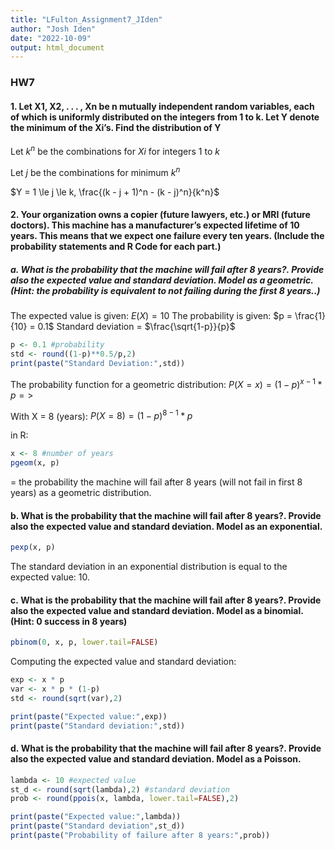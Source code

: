 ```yaml
---
title: "LFulton_Assignment7_JIden"
author: "Josh Iden"
date: "2022-10-09"
output: html_document
---
```


### HW7

#### 1. Let X1, X2, . . . , Xn be n mutually independent random variables, each of which is uniformly distributed on the integers from 1 to k. Let Y denote the minimum of the Xi's. Find the distribution of Y

Let $k^n$ be the combinations for $Xi$ for integers $1$ to $k$   

Let $j$ be the combinations for minimum $k^n$

$Y = 1 \le j \le k, \frac{(k - j + 1)^n - (k - j)^n}{k^n}$

#### 2. Your organization owns a copier (future lawyers, etc.) or MRI (future doctors). This machine has a manufacturer's expected lifetime of 10 years. This means that we expect one failure every ten years. (Include the probability statements and R Code for each part.)

##### a. What is the probability that the machine will fail after 8 years?. Provide also the expected value and standard deviation. Model as a geometric. (Hint: the probability is equivalent to not failing during the first 8 years..)

The expected value is given: $E(X) = 10$
The probability is given: $p = \frac{1}{10} = 0.1$
Standard deviation = $\frac{\sqrt{1-p}}{p}$

```r
p <- 0.1 #probability
std <- round((1-p)**0.5/p,2)
print(paste("Standard Deviation:",std))
```


The probability function for a geometric distribution:
$P(X = x) = (1 - p)^{x-1} * p =>$

With X = 8 (years):
$P(X = 8) = (1 - p)^{8-1} * p$

in R:

```r
x <- 8 #number of years
pgeom(x, p) 
```

= the probability the machine will fail after 8 years (will not fail in first 8 years) as a geometric distribution.

#### b. What is the probability that the machine will fail after 8 years?. Provide also the expected value and standard deviation. Model as an exponential.

```r
pexp(x, p)
```

The standard deviation in an exponential distribution is equal to the expected value: 10.

#### c. What is the probability that the machine will fail after 8 years?. Provide also the expected value and standard deviation. Model as a binomial. (Hint: 0 success in 8 years)

```r
pbinom(0, x, p, lower.tail=FALSE)
```

Computing the expected value and standard deviation:

```r
exp <- x * p
var <- x * p * (1-p)
std <- round(sqrt(var),2)

print(paste("Expected value:",exp))
print(paste("Standard deviation:",std))
```

#### d. What is the probability that the machine will fail after 8 years?. Provide also the expected value and standard deviation. Model as a Poisson.

```r
lambda <- 10 #expected value
st_d <- round(sqrt(lambda),2) #standard deviation
prob <- round(ppois(x, lambda, lower.tail=FALSE),2)

print(paste("Expected value:",lambda))
print(paste("Standard deviation",st_d))
print(paste("Probability of failure after 8 years:",prob))
```

